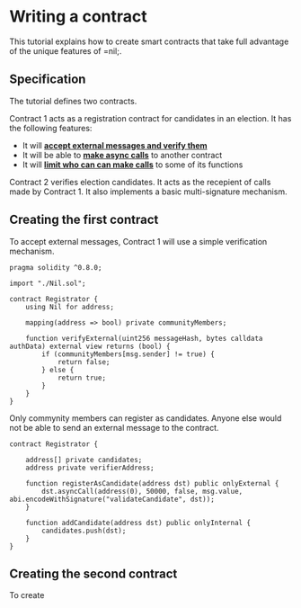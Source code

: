 # Writing a contract

This tutorial explains how to create smart contracts that take full advantage of the unique features of =nil;.

## Specification

The tutorial defines two contracts.

Contract 1 acts as a registration contract for candidates in an election. It has the following features:

* It will [**accept external messages and verify them**](../essentials/receiving-ext-messages)
* It will be able to [**make async calls**](../essentials/handling-async-execution) to another contract
* It will [**limit who can can make calls**](../../tools/sol-library/func-modifiers) to some of its functions

Contract 2 verifies election candidates. It acts as the recepient of calls made by Contract 1. It also implements a basic multi-signature mechanism.

## Creating the first contract

To accept external messages, Contract 1 will use a simple verification mechanism.

```solidity
pragma solidity ^0.8.0;

import "./Nil.sol";

contract Registrator {
    using Nil for address;

    mapping(address => bool) private communityMembers;

    function verifyExternal(uint256 messageHash, bytes calldata authData) external view returns (bool) {
        if (communityMembers[msg.sender] != true) {
            return false;
        } else {
            return true;
        }
    }
}
```

Only commynity members can register as candidates. Anyone else would not be able to send an external message to the contract.

```solidity
contract Registrator {

    address[] private candidates;
    address private verifierAddress;

    function registerAsCandidate(address dst) public onlyExternal {
        dst.asyncCall(address(0), 50000, false, msg.value, abi.encodeWithSignature("validateCandidate", dst));
    }

    function addCandidate(address dst) public onlyInternal {
        candidates.push(dst); 
    }
}
```

## Creating the second contract

To create  